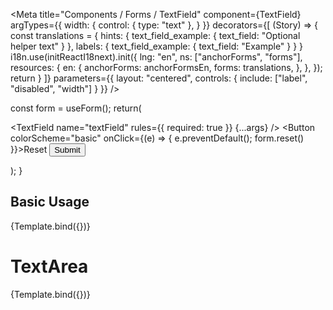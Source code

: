 

<Meta
  title="Components / Forms / TextField"
  component={TextField}
  argTypes={{
    width: {
     control: { type: "text" },
    }
  }}
  decorators={[
    (Story) => {
      const translations = {
        hints: {
          text_field_example: {
            text_field: "Optional helper text"
          }
        },
        labels: {
          text_field_example: {
            text_field: "Example"
          }
        }
      }
      i18n.use(initReactI18next).init({
        lng: "en",
        ns: ["anchorForms", "forms"],
        resources: {
          en: {
            anchorForms: anchorFormsEn,
            forms: translations,
          },
        },
      });
      return <Story />
    }
  ]}
  parameters={{
    layout: "centered",
    controls: {
      include: ["label", "disabled", "width"]
    }
  }}
/>

  const form = useForm();
  return(
    <Form form={form} id="text-field-example" scope="text-field-example">
      <TextField name="textField" rules={{ required: true }} {...args} />
      <Flex>
        <Button colorScheme="basic" onClick={(e) => { e.preventDefault(); form.reset() }}>Reset</Button>
        <Button colorScheme="primary" type="submit">Submit</Button>
      </Flex>
    </Form>
  );
}

## Basic Usage

<Canvas>
  <Story args={{ width: "input", disabled: false }} name="TextField">
    {Template.bind({})}
  </Story>
</Canvas>

# TextArea

<Canvas>
  <Story args={{ width: "input", disabled: false, Component: TextArea }} name="TextArea TextField">
    {Template.bind({})}
  </Story>
</Canvas>
